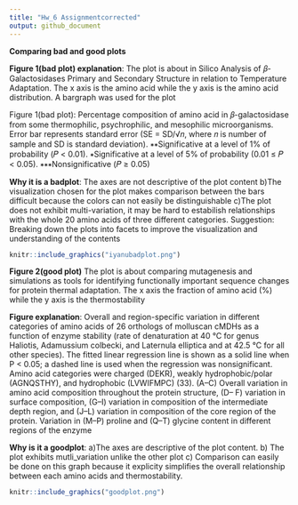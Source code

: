 ```yaml
---
title: "Hw_6 Assignmentcorrected"
output: github_document
---
```


**Comparing bad and good plots**


**Figure 1(bad plot) explanation**: The plot is about in Silico Analysis of 𝛽-Galactosidases Primary and Secondary Structure in relation to Temperature Adaptation. The x axis is the amino acid while the y axis is the amino acid distribution. A bargraph was used for the plot

Figure 1(bad plot): Percentage composition of amino acid in 𝛽-galactosidase from some thermophilic, psychrophilic, and mesophilic microorganisms. Error bar represents standard error (SE = SD/√𝑛, where 𝑛 is number of sample and SD is standard deviation). ∗∗Significative at a level of 1% of probability (𝑃 < 0.01). ∗Significative at a level of 5% of probability (0.01 ≤ 𝑃 < 0.05). ∗∗∗Nonsignificative (𝑃 ≥ 0.05)

**Why it is a badplot**:
The axes are not descriptive of the plot content
b)The visualization chosen for the plot makes comparison between the bars difficult because the colors can not easily be distinguishable
c)The  plot does not exhibit multi-variation, it may be hard to estabilish relationships with the whole 20 amino acids of three different categories.
Suggestion: Breaking down the plots into facets to improve the visualization and understanding of the contents

```r
knitr::include_graphics("iyanubadplot.png")
```
**Figure 2(good plot)**
The plot is about comparing mutagenesis and simulations as tools for
identifying functionally important sequence changes
for protein thermal adaptation. The x axis the fraction of amino acid (%) while the y axis is the thermostability

**Figure explanation**: Overall and region-specific variation in different categories of amino acids of 26 orthologs of molluscan cMDHs as a function of enzyme stability (rate
of denaturation at 40 °C for genus Haliotis, Adamussium colbecki, and Laternula elliptica and at 42.5 °C for all other species). The fitted linear regression line is
shown as a solid line when P < 0.05; a dashed line is used when the regression was nonsignificant. Amino acid categories were charged (DEKR), weakly
hydrophobic/polar (AGNQSTHY), and hydrophobic (LVWIFMPC) (33). (A–C) Overall variation in amino acid composition throughout the protein structure, (D–
F) variation in surface composition, (G–I) variation in composition of the intermediate depth region, and (J–L) variation in composition of the core region of
the protein. Variation in (M–P) proline and (Q–T) glycine content in different regions of the enzyme

**Why is it a goodplot**:
a)The axes are descriptive of the plot content.
b) The plot exhibits mutli_variation unlike the other plot 
c) Comparison can easily be done on this graph because it explicity simplifies the overall relationship between each amino acids and thermostability.

```r
knitr::include_graphics("goodplot.png")

```









